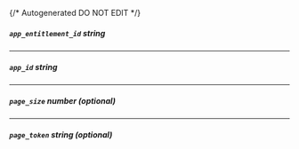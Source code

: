 {/* Autogenerated DO NOT EDIT  */}
##### `app_entitlement_id` _string_

---
##### `app_id` _string_

---
##### `page_size` _number (optional)_

---
##### `page_token` _string (optional)_


